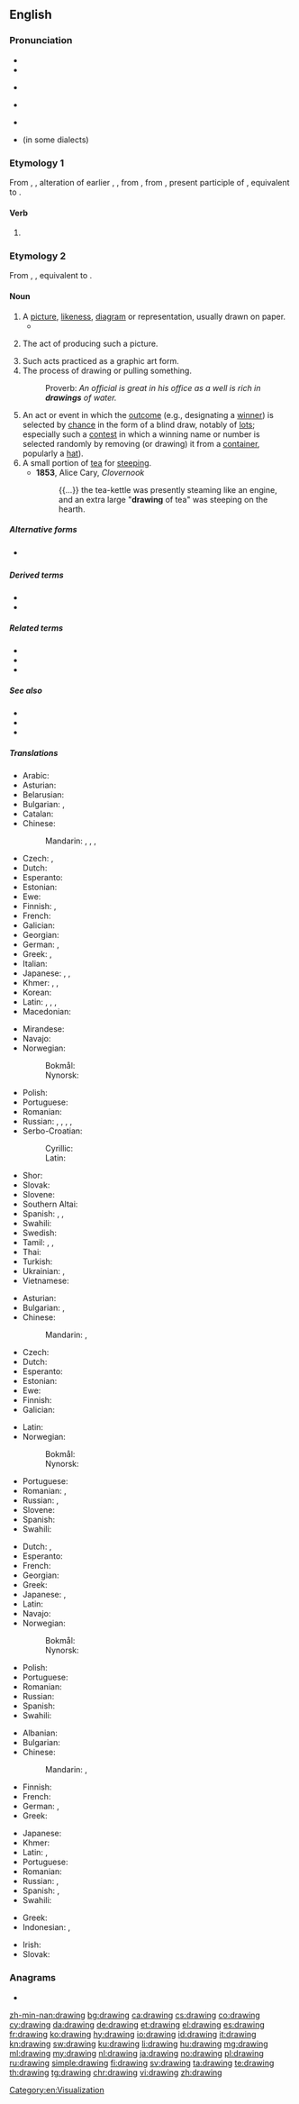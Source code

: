 ==English==

===Pronunciation===
{{wikipedia}}
* {{audio|en-us-drawing.ogg|Audio (US)|lang=en}}
* {{IPA|/ˈdɹɔ.ɪŋ(ɡ)/|lang=en}}
* {{a|[[:w:cot-caught merger|cot-caught merger]]}} {{IPA|/ˈdɹɑ.ɪŋ(ɡ)/|lang=en}}
* {{a|[[:w:Intrusive_r|intrusive R]]}} {{IPA|/ˈdɹɔɹɪŋ(ɡ)/|lang=en}}
* {{rhymes|ɔːɪŋ|lang=en}}
* {{rhymes|ɔːɹɪŋ|lang=en}} (in some dialects)

===Etymology 1===
From {{inh|en|enm|drauinge}}, {{m|enm|drawinge}}, alteration of earlier {{m|enm|drawende}}, {{m|enm|drawand}}, from {{inh|en|ang|dragende}}, from {{inh|en|gem-pro|*dragandz|t=drawing}}, present participle of {{der|en|gem-pro|*draganą|t=to draw; pull}}, equivalent to {{suffix|en|draw|ing}}.

====Verb====
{{head|en|present participle}}

# {{present participle of|draw|lang=en|nocat=1}}

===Etymology 2===
From {{inh|en|enm|drauing}}, {{m|enm|drawing}}, equivalent to {{suffix|en|draw|ing}}.

====Noun====
{{en-noun|~}}

# A [[picture]], [[likeness]], [[diagram]] or representation, usually drawn on paper.
#* {{quote-magazine|date=2012-03
|author=[[w:Brian Hayes (scientist)|Brian Hayes]]
|title=Pixels or Perish
|volume=100|issue=2|page=106
|magazine=[[w:American Scientist|American Scientist]]
|url=http://www.americanscientist.org/issues/pub/pixels-or-perish
|passage='''Drawings''' and pictures are more than mere ornaments in scientific discourse. Blackboard sketches, geological maps, diagrams of molecular structure, astronomical photographs, MRI images, the many varieties of statistical charts and graphs: These pictorial devices are indispensable tools for presenting evidence, for explaining a theory, for telling a story.}}
# {{qualifier|uncountable}} The act of producing such a picture.
# Such acts practiced as a graphic art form.
# The process of drawing or pulling something.
#: Proverb: ''An official is great in his office as a well is rich in '''drawings''' of water.''
# An act or event in which the [[outcome]] (e.g., designating a [[winner]]) is selected by [[chance]] in the form of a blind draw, notably of [[lot]]s; especially such a [[contest]] in which a winning name or number is selected randomly by removing (or drawing) it from a [[container]], popularly a [[hat]]).
# A small portion of [[tea]] for [[steep]]ing.
#* '''1853''', Alice Cary, ''Clovernook''
#*: {{...}} the tea-kettle was presently steaming like an engine, and an extra large "'''drawing''' of tea" was steeping on the hearth.

=====Alternative forms=====
* {{l|en|dwg}} {{q|abbreviation}}

=====Derived terms=====
* {{l|en|drawing board}}
* {{l|en|technical drawing}}

=====Related terms=====
* {{l|en|draft}}
* {{l|en|drawer}}
* {{l|en|drawn work}}

=====See also=====
* {{l|en|sketch}}
* {{l|en|drafter}}
* {{l|en|draftsman}}

=====Translations=====
{{trans-top|picture, likeness, diagram or representation}}
* Arabic: {{t|ar|رَسْم|m}}
* Asturian: {{t|ast|dibuxu|m}}
* Belarusian: {{t|be|малю́нак|m|sc=Cyrl}}
* Bulgarian: {{t+|bg|рису́нка|f}}, {{t+|bg|черте́ж|m}}
* Catalan: {{t+|ca|dibuix|m}}
* Chinese:
*: Mandarin: {{t+|cmn|圖畫|sc=Hani}}, {{t+|cmn|图画|tr=túhuà|sc=Hani}}, {{t+|cmn|圖片|sc=Hani}}, {{t+|cmn|图片|tr=túpiàn|sc=Hani}}
* Czech: {{t+|cs|kresba|f}}, {{t|cs|nákres|m}}
* Dutch: {{t+|nl|tekening}}
* Esperanto: {{t|eo|desegnaĵo}}
* Estonian: {{t|et|joonistus}}
* Ewe: {{t|ee|nutata}}
* Finnish: {{t+|fi|piirros}}, {{t+|fi|piirustus}}
* French: {{t+|fr|dessin|m}}
* Galician: {{t+|gl|debuxo|m}}
* Georgian: {{t|ka|ხატვა}}
* German: {{t+|de|Zeichnung|f}}, {{t+|de|Bild|n}}
* Greek: {{t+|el|σχέδιο|n}}, {{t+|el|σχεδίασμα|n}}
* Italian: {{t+|it|disegno|m}}
* Japanese: {{t+|ja|絵|tr=え, e|sc=Jpan}}, {{t|ja|素描|tr=そびょう, sobyō|sc=Jpan}}, {{t+|ja|図画|tr=ずが, zuga|sc=Jpan}}
* Khmer: {{t+|km|គំនូរ|tr=kumnuu|sc=Khmr}}, {{t|km|រូបភាព|tr=ruup pʰiep|sc=Khmr}}, {{t+|km|គំនូស|tr=kumnuuh|sc=Khmr}}
* Korean: {{t+|ko|그림}}
* Latin: {{t|la|imago}}, {{t+|la|descriptio}}, {{t+|la|forma}}, {{t|la|designatio}}
* Macedonian: {{t|mk|цртеж|m|sc=Cyrl}}
{{trans-mid}}
* Mirandese: {{t|mwl|dezeinho}}
* Navajo: {{t|nv|naʼashchʼąąʼ}}
* Norwegian:
*: Bokmål: {{t|nb|tegning|m|f}}
*: Nynorsk: {{t|nn|teikning|f}}
* Polish: {{t+|pl|rysunek|m}}
* Portuguese: {{t+|pt|desenho}}
* Romanian: {{t+|ro|desen|n}}
* Russian: {{t+|ru|рису́нок|m}}, {{qualifier|draft, design, diagram}} {{t+|ru|чертёж|m}}, {{t+|ru|карти́нка|f}} {{t+|ru|диагра́мма|f}}, {{qualifier|diagram}} {{t+|ru|схе́ма|f}}, {{qualifier|design}}
* Serbo-Croatian:
*: Cyrillic: {{t|sh|цртеж|m}}
*: Latin: {{t+|sh|crtež|m}}
* Shor: {{t|cjs|қаас|tr=qaas}}
* Slovak: {{t|sk|kresba|f}}
* Slovene: {{t+|sl|risba|f}}
* Southern Altai: {{t|alt|јурук|tr=curuk}}
* Spanish: {{t+|es|dibujo|m}}, {{t+|es|esquema|m}}, {{t+|es|croquis|m}}
* Swahili: {{t+|sw|mchoro}}
* Swedish: {{t+|sv|ritning|c}}
* Tamil: {{t+|ta|ஓவியம்|sc=Taml}}, {{t+|ta|படம்|sc=Taml}}, {{t+|ta|கீறல்|sc=Taml}}
* Thai: {{t-needed|th}}
* Turkish: {{t+|tr|çizim}}
* Ukrainian: {{t+|uk|рису́нок|m|sc=Cyrl}}, {{t+|uk|малю́нок|m|sc=Cyrl}}
* Vietnamese: {{t|vi|hình vẽ}}
{{trans-bottom}}

{{trans-top|act of producing a picture}}
* Asturian: {{t|ast|dibuxu|m}}
* Bulgarian: {{t+|bg|рисуване|n}}, {{t+|bg|чертане|n}}
* Chinese:
*: Mandarin: {{t+|cmn|繪圖|sc=Hani}}, {{t+|cmn|绘图|tr=huìtú|sc=Hani}}
* Czech: {{t+|cs|kresba|f}}
* Dutch: {{t+|nl|tekenen|n}}
* Esperanto: {{t|eo|desegnado}}
* Estonian: {{t|et|joonistamine}}
* Ewe: {{t|ee|nutata}}
* Finnish: {{t+|fi|piirtäminen}}
* Galician: {{t+|gl|debuxo|m}}
{{trans-mid}}
* Latin: {{t|la|graphidis scientia}}
* Norwegian:
*: Bokmål: {{t|nb|tegning|m|f}}
*: Nynorsk: {{t|nn|teikning|f}}
* Portuguese: {{t|pt|desenhação|f}}
* Romanian: {{t+|ro|desenare|f}}, {{t+|ro|desenat|n}}
* Russian: {{t+|ru|рисова́ние|n}}, {{qualifier|drafting}} {{t+|ru|черче́ние|m}}
* Slovene: {{t|sl|risanje|n}}
* Spanish: {{t+|es|dibujar}}
* Swahili: {{t+|sw|mchoro}}
{{trans-bottom}}

{{trans-top|graphic art form}}
* Dutch: {{t+|nl|tekenen|n}}, {{t|nl|tekenkunst}}
* Esperanto: {{t|eo|desegnado}}
* French: {{t+|fr|dessin|m}}
* Georgian: {{t|ka|ხატვა}}
* Greek: {{t+|el|σχέδιο|n}}
* Japanese: {{t|ja|デッサン|tr=dessan|sc=Jpan}}, {{t|ja|ドローイング|tr=dorōingu|sc=Jpan}}
* Latin: {{t|la|graphis}}
* Navajo: {{t|nv|naʼashchʼąąʼ}}
* Norwegian:
*: Bokmål: {{t|nb|tegning|m|f}}
*: Nynorsk: {{t|nn|teikning|f}}
{{trans-mid}}
* Polish: {{t+|pl|rysunek|m}}
* Portuguese: {{t+|pt|desenho|m}}
* Romanian: {{t+|ro|desen|n}}
* Russian: {{t+|ru|рисова́ние|n}}
* Spanish: {{t+|es|dibujo|m}}
* Swahili: {{t+|sw|mchoro}}
{{trans-bottom}}

{{trans-top|action where the outcome is selected by chance using a draw}}
* Albanian: {{t+|sq|short|m}}
* Bulgarian: {{t+|bg|теглене|n}}
* Chinese:
*: Mandarin: {{t+|cmn|抽籤|sc=Hani}}, {{t+|cmn|抽签|tr=chōuqiān|sc=Hani}}
* Finnish: {{t|fi|nostoarvonta}}
* French: {{t+|fr|pige|f}}
* German: {{t|de|Auslosung|f}}, {{t+|de|Ziehung|f}}
* Greek: {{t+|el|κλήρωση|f}}
{{trans-mid}}
* Japanese: {{t+|ja|抽選|tr=ちゅうせん, chūsen|sc=Jpan}}
* Khmer: {{t+|km|ឆ្នោត|tr=cnaot|sc=Khmr}}
* Latin: {{t|la|lineamenta}}, {{t|la|adumbratio}}
* Portuguese: {{t+|pt|sorteio|m}}
* Romanian: {{t+|ro|tragere|f}}
* Russian: {{t+|ru|жеребьёвка}}, {{t+|ru|ро́зыгрыш|m}}
* Spanish: {{t+|es|sorteo|m}}, {{t+|es|rifa|f}}
* Swahili: {{t+|sw|mchoro}}
{{trans-bottom}}

{{checktrans-top}}
* Greek: {{t+check|el|σχεδίαση|f}}
* Indonesian: {{t+check|id|gambar}}, {{t+check|id|lukis|alt=lukisan}} <!-- was "[[lukis|lukisan]]" - assumed inflected form or vocalised spelling; please verify if linking is acceptable. see [[User:Kephir/gadgets/xte#Translation_fixing]] -->
{{trans-mid}}
* Irish: {{t-check|ga|dearadh|m}}
* Slovak: {{t-check|sk|kresba|f}}
{{trans-bottom}}

===Anagrams===
* {{l|en|warding}}

[[Category:en:Visualization]]

[[zh-min-nan:drawing]]
[[bg:drawing]]
[[ca:drawing]]
[[cs:drawing]]
[[co:drawing]]
[[cy:drawing]]
[[da:drawing]]
[[de:drawing]]
[[et:drawing]]
[[el:drawing]]
[[es:drawing]]
[[fr:drawing]]
[[ko:drawing]]
[[hy:drawing]]
[[io:drawing]]
[[id:drawing]]
[[it:drawing]]
[[kn:drawing]]
[[sw:drawing]]
[[ku:drawing]]
[[li:drawing]]
[[hu:drawing]]
[[mg:drawing]]
[[ml:drawing]]
[[my:drawing]]
[[nl:drawing]]
[[ja:drawing]]
[[no:drawing]]
[[pl:drawing]]
[[ru:drawing]]
[[simple:drawing]]
[[fi:drawing]]
[[sv:drawing]]
[[ta:drawing]]
[[te:drawing]]
[[th:drawing]]
[[tg:drawing]]
[[chr:drawing]]
[[vi:drawing]]
[[zh:drawing]]